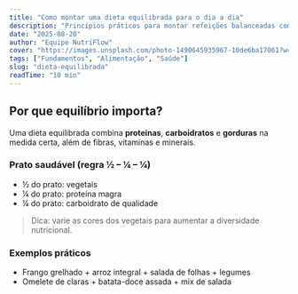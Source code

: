 ```yaml
---
title: "Como montar uma dieta equilibrada para o dia a dia"
description: "Princípios práticos para montar refeições balanceadas com foco em saúde e constância."
date: "2025-08-20"
author: "Equipe NutriFlow"
cover: "https://images.unsplash.com/photo-1490645935967-10de6ba17061?w=1200&q=80"
tags: ["Fundamentos", "Alimentação", "Saúde"]
slug: "dieta-equilibrada"
readTime: "10 min"
---
```


## Por que equilíbrio importa?

Uma dieta equilibrada combina **proteínas**, **carboidratos** e **gorduras** na medida certa, além de fibras, vitaminas e minerais.

### Prato saudável (regra ½ – ¼ – ¼)
- ½ do prato: vegetais
- ¼ do prato: proteína magra
- ¼ do prato: carboidrato de qualidade

> Dica: varie as cores dos vegetais para aumentar a diversidade nutricional.

### Exemplos práticos
- Frango grelhado + arroz integral + salada de folhas + legumes  
- Omelete de claras + batata-doce assada + mix de salada
